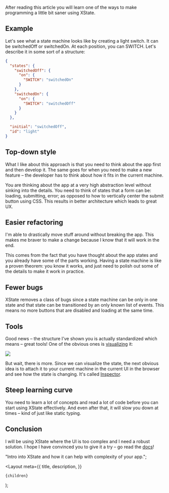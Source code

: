 
After reading this article you will learn one of the ways to make programming a little bit saner
using XState.

<Hero />

## Example

Let's see what a state machine looks like by creating a light
switch. It can be switchedOff or switchedOn. At each position,
you can SWITCH. Let's describe it in some sort of a structure:

```json
{
  "states": {
    "switchedOff": {
      "on": {
        "SWITCH": "switchedOn"
      }
    },
    "switchedOn": {
      "on": {
        "SWITCH": "switchedOff"
      }
    }
  },

  "initial": "switchedOff",
  "id": "light"
}
```

## Top-down style

What I like about this approach is that you need to think about
the app first and then develop it. The same goes for when you
need to make a new feature – the developer has to think about
how it fits in the current machine.

You are thinking about the app at a very high abstraction level
without sinking into the details. You need to think of states
that a form can be: loading, submitting, error; as opposed to
how to vertically center the submit button using CSS. This
results in better architecture which leads to great UX.

## Easier refactoring

I'm able to drastically move stuff around without breaking the
app. This makes me braver to make a change because I know that
it will work in the end.

This comes from the fact that you have thought about the app
states and you already have some of the parts working. Having a
state machine is like a proven theorem: you know it works, and
just need to polish out some of the details to make it work in
practice.

## Fewer bugs

XState removes a class of bugs since a state machine can be only
in one state and that state can be transitioned by an only known
list of events. This means no more buttons that are disabled and
loading at the same time.

## Tools

Good news – the structure I’ve shown you is actually
standardized which means – great tools! One of the obvious ones
is <a href="https://xstate.js.org/viz/">visualizing</a> it:

<img src="/xstate-intro/vi.gif" className="w-full" />

But wait, there is more. Since we can visualize the state, the
next obvious idea is to attach it to your current machine in the
current UI in the browser and see how the state is changing.
It's called <a href="https://statecharts.io/">Inspector</a>.

## Steep learning curve

You need to learn a lot of concepts and read a lot of code
before you can start using XState effectively. And even after
that, it will slow you down at times – kind of just like static
typing.

## Conclusion

I will be using XState where the UI is too complex and I need a
robust solution. I hope I have convinced you to give it a try –
go read the <a href="https://xstate.js.org/">docs</a>!

  "Intro into XState and how it can help with complexity of your app.";

  <Layout
    meta={{
      title,
      description,
    }}
  >
    {children}
  </Layout>
);
